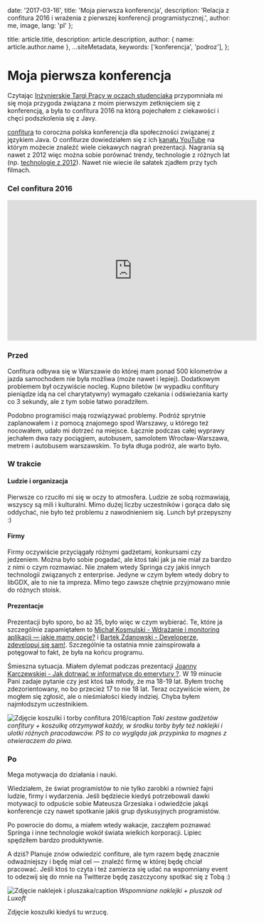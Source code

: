 
  date: '2017-03-16',
  title: 'Moja pierwsza konferencja',
  description:
    'Relacja z confitura 2016 i wrażenia z pierwszej konferencji programistycznej.',
  author: me,
  image,
  lang: 'pl'
};

  title: article.title,
  description: article.description,
  author: { name: article.author.name },
  ...siteMetadata,
  keywords: ['konferencja', 'podroz'],
};

# Moja pierwsza konferencja

Czytając [Inżynierskie Targi Pracy w oczach studenciaka](http://codingtime.pl/2017/03/16/inzynierskie-targi-pracy-w-oczach-studenciaka/)
przypomniała mi się moja przygoda związana z moim pierwszym zetknięciem się
z konferencją, a była to confitura 2016 na którą
pojechałem z ciekawości i chęci podszkolenia się z Javy.


[confitura](confitura.pl) to coroczna polska konferencja dla społeczności
związanej z językiem Java. O confiturze dowiedziałem się z ich [kanału YouTube](https://www.youtube.com/user/confiturapl) na którym możecie znaleźć
wiele ciekawych nagrań prezentacji. Nagrania są nawet z 2012 więc można sobie
porównać trendy, technologie z różnych lat (np. [technologie z 2012](https://youtu.be/zvVkD7huKAE)).
Nawet nie wiecie ile sałatek zjadłem przy tych filmach.
### Cel confitura 2016

<iframe width="560" height="315" src="https://www.youtube.com/embed/NLD0btOtFbg" frameborder="0" allow="accelerometer; autoplay; encrypted-media; gyroscope; picture-in-picture" allowfullscreen></iframe>

### Przed
Confitura odbywa się w Warszawie do której mam ponad 500 kilometrów a jazda
samochodem nie była możliwa (może nawet i lepiej). Dodatkowym problemem był
oczywiście nocleg. Kupno biletów (w wypadku confitury pieniądze idą na cel charytatywny)
wymagało czekania i odświeżania karty co 3 sekundy, ale z tym sobie łatwo
poradziłem.

Podobno programiści mają rozwiązywać problemy. Podróż sprytnie zaplanowałem i z
pomocą znajomego spod Warszawy, u którego też nocowałem, udało mi dotrzeć na miejsce.
Łącznie podczas całej wyprawy jechałem dwa razy pociągiem, autobusem, samolotem Wrocław-Warszawa,
metrem i autobusem warszawskim. To była długa podróż, ale warto było.

### W trakcie
#### Ludzie i organizacja
Pierwsze co rzuciło mi się w oczy to atmosfera. Ludzie ze sobą rozmawiają, wszyscy są
mili i kulturalni. Mimo dużej liczby uczestników i gorąca dało się oddychać, nie było też
problemu z nawodnieniem się. Lunch był przepyszny :)

#### Firmy
Firmy oczywiście przyciągały różnymi gadżetami, konkursami czy jedzeniem. Można było sobie
pogadać, ale ktoś taki jak ja nie miał za bardzo z nimi o czym rozmawiać. Nie znałem wtedy
Springa czy jakiś innych technologii związanych z enterprise. Jedyne w czym byłem wtedy
dobry to libGDX, ale to nie ta impreza. Mimo tego zawsze chętnie przyjmowano
mnie do różnych stoisk.

#### Prezentacje
Prezentacji było sporo, bo aż 35, było więc w czym wybierać. Te, które ja szczególnie zapamiętałem
to [Michał Kosmulski - Wdrażanie i monitoring aplikacji — jakie mamy opcje?](https://www.youtube.com/watch?v=skV4dac6zYw) i [Bartek Zdanowski - Developerze, zdevelopuj się sam!](https://www.youtube.com/watch?v=6G-3KzTjoGc). Szczególnie ta ostatnia mnie
zainspirowała a potęgował to fakt, że była na końcu programu.

Śmieszna sytuacja. Miałem dylemat podczas prezentacji [Joanny Karczewskiej - Jak dotrwać w informatyce do emerytury ?](https://youtu.be/8gZCYg0VpKI?t=19m1s). W 19 minucie Pani zadaje pytanie czy jest ktoś
tak młody, że ma 18-19 lat. Byłem trochę zdezorientowany, no bo przecież 17 to nie 18 lat.
Teraz oczywiście wiem, że mogłem się zgłosić, ale o nieśmiałości kiedy indziej. Chyba
byłem najmłodszym uczestnikiem.

![Zdjęcie koszulki i torby confitura 2016/caption](./confitura-2016-press.jpg)
*Taki zestaw gadżetów confitury + koszulkę otrzymywał każdy, w środku torby były też naklejki i ulotki różnych pracodawców. PS to co wygląda jak przypinka to magnes z otwieraczem do piwa.*

### Po
Mega motywacja do działania i nauki.

Wiedziałem, że świat programistów to nie tylko zarobki a również fajni ludzie, firmy
i wydarzenia. Jeśli będziecie kiedyś potrzebowali dawki motywacji to odpuście sobie
Mateusza Grzesiaka i odwiedźcie jakąś konferencje czy nawet spotkanie jakiś grup
dyskusyjnych programistów.

Po powrocie do domu, a miałem wtedy wakacje, zacząłem poznawać Springa i inne
technologie wokół świata wielkich korporacji. Lipiec spędziłem bardzo produktywnie.

A dziś? Planuje znów odwiedzić confiture, ale tym razem będę znacznie odważniejszy
i będę miał cel — znaleźć firmę w której będę chciał pracować. Jeśli ktoś to czyta
i też zamierza się udać na wspomniany event to odezwij się do mnie na Twitterze będę
zaszczycony spotkać się z Tobą :)

![Zdjęcie naklejek i pluszaka/caption](./confitura-2016-naklejki.jpg)
*Wspomniane naklejki + pluszak od Luxoft*

Zdjęcie koszulki kiedyś tu wrzucę.



